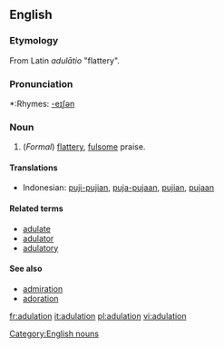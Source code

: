 ==English==

===Etymology===
From Latin ''adulātio'' "flattery".

===Pronunciation===
*:Rhymes: [[Rhymes:English:-eɪʃǝn|-eɪʃǝn]]

===Noun===
{{en-noun-reg}}

# (''Formal'') [[flattery]], [[fulsome]] praise.

====Translations====
*Indonesian: [[puji|puji-pujian]], [[puja|puja-pujaan]], [[puji|pujian]], [[puja|pujaan]]

====Related terms====
*[[adulate]]
*[[adulator]]
*[[adulatory]]

====See also====
*[[admiration]]
*[[adoration]]

[[Category:English nouns]]

[[fr:adulation]]
[[it:adulation]]
[[pl:adulation]]
[[vi:adulation]]